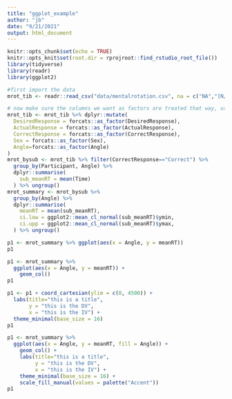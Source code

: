 ```yaml
---
title: "ggplot_example"
author: "jb"
date: "9/21/2021"
output: html_document
---
```


```r
knitr::opts_chunk$set(echo = TRUE)
knitr::opts_knit$set(root.dir = rprojroot::find_rstudio_root_file())
library(tidyverse)
library(readr)
library(ggplot2)
```

```r
#first import the data
mrot_tib <- readr::read_csv("data/mentalrotation.csv", na = c("NA","[N/A]"))

# now make sure the columns we want as factors are treated that way, using forcats::as_factor() - we could let "Angle" be a Ratio variable 
mrot_tib <- mrot_tib %>% dplyr::mutate(
  DesiredResponse = forcats::as_factor(DesiredResponse),
  ActualResponse = forcats::as_factor(ActualResponse),
  CorrectResponse = forcats::as_factor(CorrectResponse),
  Sex = forcats::as_factor(Sex),
  Angle=forcats::as_factor(Angle)
)
mrot_bysub <- mrot_tib %>% filter(CorrectResponse=="Correct") %>% 
  group_by(Participant, Angle) %>% 
  dplyr::summarise(
    sub_meanRT = mean(Time)
  ) %>% ungroup()
mrot_summary <- mrot_bysub %>% 
  group_by(Angle) %>% 
  dplyr::summarise(
    meanRT = mean(sub_meanRT),
    ci.low = ggplot2::mean_cl_normal(sub_meanRT)$ymin,
    ci.upp = ggplot2::mean_cl_normal(sub_meanRT)$ymax,
  ) %>% ungroup()

```

```r
p1 <- mrot_summary %>% ggplot(aes(x = Angle, y = meanRT))
p1
```

```r
p1 <- mrot_summary %>% 
  ggplot(aes(x = Angle, y = meanRT)) +
    geom_col()
p1
```

```r
p1 <- p1 + coord_cartesian(ylim = c(0, 4500)) +
  labs(title="this is a title", 
       y = "this is the DV", 
       x = "this is the IV") +
  theme_minimal(base_size = 16) 
p1
```



```r
p1 <- mrot_summary %>% 
  ggplot(aes(x = Angle, y = meanRT, fill = Angle)) +
    geom_col() +
    labs(title="this is a title", 
         y = "this is the DV", 
         x = "this is the IV") +
    theme_minimal(base_size = 16) +
    scale_fill_manual(values = palette("Accent"))
p1
```